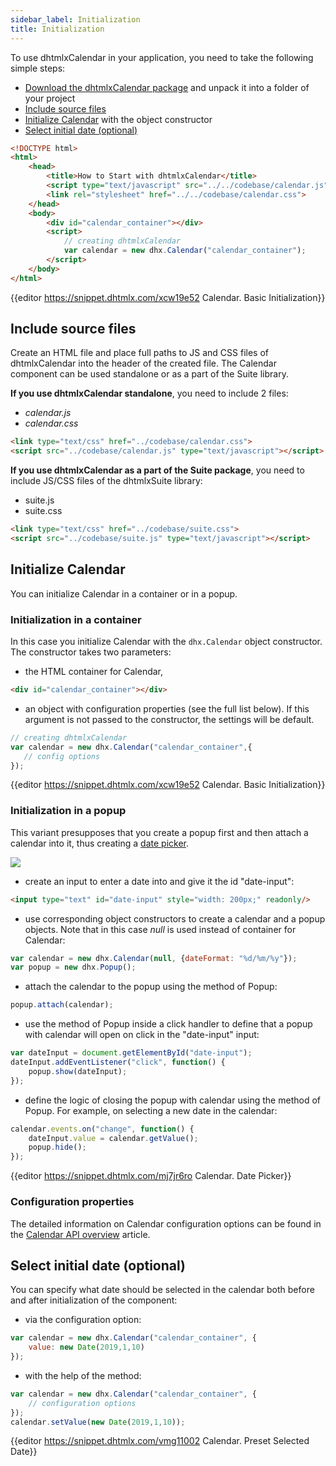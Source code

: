 ```yaml
---
sidebar_label: Initialization
title: Initialization
---
```


To use dhtmlxCalendar in your application, you need to take the following simple steps:

- [Download the dhtmlxCalendar package](https://dhtmlx.com/docs/products/dhtmlxCalendar/download.shtml) and unpack it into a folder of your project
- [Include source files](#includesourcefiles)
- [Initialize Calendar](#initializecalendar) with the object constructor
- [Select initial date (optional)](#selectinitialdateoptional)

~~~html
<!DOCTYPE html>
<html>
    <head>
        <title>How to Start with dhtmlxCalendar</title>         
        <script type="text/javascript" src="../../codebase/calendar.js"></script>
        <link rel="stylesheet" href="../../codebase/calendar.css">
    </head>
    <body>
        <div id="calendar_container"></div>
        <script>
            // creating dhtmlxCalendar 
            var calendar = new dhx.Calendar("calendar_container");
        </script>
    </body>
</html>
~~~

{{editor    https://snippet.dhtmlx.com/xcw19e52	Calendar. Basic Initialization}}

Include source files
----------------------------

Create an HTML file and place full paths to JS and CSS files of dhtmlxCalendar into the header of the created file. The Calendar component can be used standalone or as a part of the Suite library.

**If you use dhtmlxCalendar standalone**, you need to include 2 files:

- *calendar.js*
- *calendar.css*

~~~html
<link type="text/css" href="../codebase/calendar.css">
<script src="../codebase/calendar.js" type="text/javascript"></script>
~~~

**If you use dhtmlxCalendar as a part of the Suite package**, you need to include JS/CSS files of the dhtmlxSuite library:

- suite.js
- suite.css

~~~html
<link type="text/css" href="../codebase/suite.css">
<script src="../codebase/suite.js" type="text/javascript"></script>
~~~

Initialize Calendar
----------------------

You can initialize Calendar in a container or in a popup.

### Initialization in a container

In this case you initialize Calendar with the `dhx.Calendar` object constructor. The constructor takes two parameters: 

- the HTML container for Calendar,

~~~html title="index.html"
<div id="calendar_container"></div>
~~~

- an object with configuration properties (see the full list below). If this argument is not passed to the constructor, the settings will be default.

~~~js title="script.js"
// creating dhtmlxCalendar
var calendar = new dhx.Calendar("calendar_container",{
   // config options
});
~~~

{{editor    https://snippet.dhtmlx.com/xcw19e52	Calendar. Basic Initialization}}

### Initialization in a popup

This variant presupposes that you create a popup first and then attach a calendar into it, thus creating a [date picker](calendar/datepicker.md).

![](../assets/calendar/date_picker.png)

- create an input to enter a date into and give it the id "date-input":

~~~html
<input type="text" id="date-input" style="width: 200px;" readonly/>
~~~

- use corresponding object constructors to create a calendar and a popup objects. Note that in this case *null* is used instead of container for Calendar:

~~~js
var calendar = new dhx.Calendar(null, {dateFormat: "%d/%m/%y"});
var popup = new dhx.Popup();
~~~

- attach the calendar to the popup using the [](popup/api/popup_attach_method.md) method of Popup:

~~~js
popup.attach(calendar);
~~~

- use the [](popup/api/popup_show_method.md) method of Popup inside a click handler to define that a popup with calendar will open on click in the "date-input" input:

~~~js
var dateInput = document.getElementById("date-input");
dateInput.addEventListener("click", function() {
	popup.show(dateInput);
});
~~~

- define the logic of closing the popup with calendar using the [](popup/api/popup_hide_method.md) method of Popup. For example, on selecting a new date in the calendar:

~~~js
calendar.events.on("change", function() {
	dateInput.value = calendar.getValue();
	popup.hide();
});
~~~

{{editor    https://snippet.dhtmlx.com/mj7jr6ro	Calendar. Date Picker}}

### Configuration properties

The detailed information on Calendar configuration options can be found in the [Calendar API overview](calendar/api/api_overview.md#properties) article.

Select initial date (optional)
--------------------------

You can specify what date should be selected in the calendar both before and after initialization of the component:

- via the [](calendar/api/calendar_value_config.md) configuration option:

~~~js
var calendar = new dhx.Calendar("calendar_container", {
    value: new Date(2019,1,10)
});
~~~

- with the help of the [](calendar/api/calendar_setvalue_method.md) method:

~~~js
var calendar = new dhx.Calendar("calendar_container", {
    // configuration options
});
calendar.setValue(new Date(2019,1,10));
~~~


{{editor    https://snippet.dhtmlx.com/vmg11002	Calendar. Preset Selected Date}}
